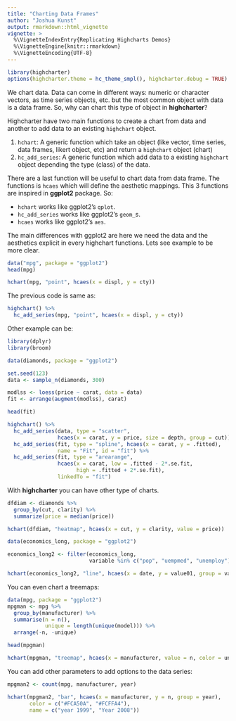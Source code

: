 ```yaml
---
title: "Charting Data Frames"
author: "Joshua Kunst"
output: rmarkdown::html_vignette
vignette: >
  %\VignetteIndexEntry{Replicating Highcharts Demos}
  %\VignetteEngine{knitr::rmarkdown}
  %\VignetteEncoding{UTF-8}
---
```


```r
library(highcharter)
options(highcharter.theme = hc_theme_smpl(), highcharter.debug = TRUE)
```

We chart data. Data can come in different ways: numeric or character vectors,
as time series objects, etc. but the most common object with data is a data 
frame. So, why can chart this type of object in __highcharter__?

Highcharter have two main functions to create a chart from data and another
to add data to an existing `highchart` object.

1. `hchart`: A generic function which take an object (like vector, time series,
data frames, likert object, etc) and return a `highchart` object (chart)
2. `hc_add_series`: A generic function which add data to a existing
`highchart` object depending the type (class) of the data.

There are a last function will be useful to chart data from data frame. The 
functions is `hcaes` which will define the aesthetic mappings. This 3 functions
are inspired in __ggplot2__ package. So:

- `hchart` works like ggplot2's `qplot`.
- `hc_add_series` works like ggplot2's `geom_`s.
- `hcaes` works like ggplot2's `aes`.

The main differences with ggplot2 are here we need the data and the aesthetics
explicit in every highchart functions. Lets see example to be more clear.

```r
data("mpg", package = "ggplot2")
head(mpg)
```

```r
hchart(mpg, "point", hcaes(x = displ, y = cty))
```

The previous code is same as:

```r
highchart() %>% 
  hc_add_series(mpg, "point", hcaes(x = displ, y = cty))
```


Other example can be:

```r
library(dplyr)
library(broom)

```
```r
data(diamonds, package = "ggplot2")

set.seed(123)
data <- sample_n(diamonds, 300)

modlss <- loess(price ~ carat, data = data)
fit <- arrange(augment(modlss), carat)

head(fit)

highchart() %>% 
  hc_add_series(data, type = "scatter",
                hcaes(x = carat, y = price, size = depth, group = cut)) %>%
  hc_add_series(fit, type = "spline", hcaes(x = carat, y = .fitted),
                name = "Fit", id = "fit") %>% 
  hc_add_series(fit, type = "arearange",
                hcaes(x = carat, low = .fitted - 2*.se.fit,
                      high = .fitted + 2*.se.fit),
                linkedTo = "fit")

```

With __highcharter__ you can have other type of charts.


```r
dfdiam <- diamonds %>% 
  group_by(cut, clarity) %>%
  summarize(price = median(price))

hchart(dfdiam, "heatmap", hcaes(x = cut, y = clarity, value = price)) 
```

```r
data(economics_long, package = "ggplot2")

economics_long2 <- filter(economics_long,
                          variable %in% c("pop", "uempmed", "unemploy"))

hchart(economics_long2, "line", hcaes(x = date, y = value01, group = variable))
```


You can even chart a treemaps:
```r
data(mpg, package = "ggplot2")
mpgman <- mpg %>% 
  group_by(manufacturer) %>% 
  summarise(n = n(),
            unique = length(unique(model))) %>% 
  arrange(-n, -unique)

head(mpgman)

hchart(mpgman, "treemap", hcaes(x = manufacturer, value = n, color = unique))
```

You can add other parameters to add options to the data series:

```r
mpgman2 <- count(mpg, manufacturer, year)

hchart(mpgman2, "bar", hcaes(x = manufacturer, y = n, group = year),
       color = c("#FCA50A", "#FCFFA4"),
       name = c("year 1999", "Year 2008"))
```


